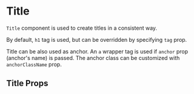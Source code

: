 


<Meta title="Components/Typography/Title" component={Title} />

# Title

`Title` component is used to create titles in a consistent way.

By default, `h1` tag is used, but can be overridden by specifying `tag` prop.

<Canvas>
    <Story name="Default">
        <Title>Title example</Title>
        <Lorem />
    </Story>
</Canvas>

Title can be also used as anchor. An `a` wrapper tag is used if `anchor` prop (anchor's name) is passed.
The anchor class can be customized with `anchorClassName` prop.

<Canvas>
    <Story name="Anchor">
        <Title anchor="title-1">Anchor title</Title>
        <Lorem />
        <Title anchor="title-2" anchorClassName="color-primary">
            Anchor title with custom class
        </Title>
        <Lorem />
    </Story>
</Canvas>

## Title Props

<ArgsTable of={Title} />

